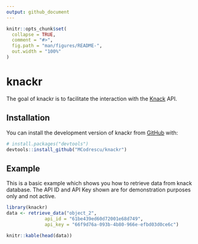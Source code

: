 ```yaml
---
output: github_document
---
```


<!-- README.md is generated from README.Rmd. Please edit that file -->

```r
knitr::opts_chunk$set(
  collapse = TRUE,
  comment = "#>",
  fig.path = "man/figures/README-",
  out.width = "100%"
)
```

# knackr

<!-- badges: start -->
<!-- badges: end -->

The goal of knackr is to facilitate the interaction with the [Knack](https://www.knack.com/) API.

## Installation

You can install the development version of knackr from [GitHub](https://github.com/) with:

``` r
# install.packages("devtools")
devtools::install_github("MCodrescu/knackr")
```

## Example

This is a basic example which shows you how to retrieve data from knack database.
The API ID and API Key shown are for demonstration purposes only and not active.

```r
library(knackr)
data <- retrieve_data("object_2",
              api_id = "61be439ed60d72001e68d749",
              api_key = "66f9d76a-093b-4b80-966e-efbd03d0ce6c")

knitr::kable(head(data))
```


